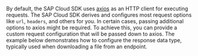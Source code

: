 By default, the SAP Cloud SDK uses [axios](https://github.com/axios/axios) as an HTTP client for executing requests.
The SAP Cloud SDK derives and configures most request options like `url`, `headers`, and others for you.
In certain cases, passing additional options to axios might be required.
To achieve this, you can provide a custom request configuration that will be passed down to axios.
The example below demonstrates how to configure the response data type, typically used when downloading a file from an endpoint.
